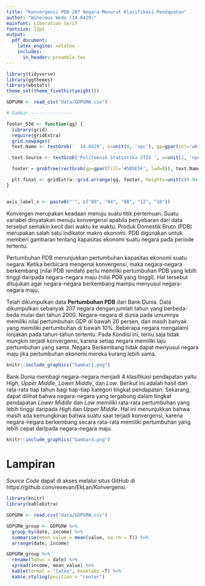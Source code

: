 ```yaml
---
title: "Konvergensi PDB 207 Negara Menurut Klasifikasi Pendapatan"
author: "Wihelmus Wedo (14.8429)"
mainfont: Liberation Serif
fontsize: 12pt
output:
  pdf_document:
    latex_engine: xelatex
    includes:
      in_header: preamble.tex
---
```


```R
library(tidyverse)
library(ggthemes)
library(wbstats)
theme_set(theme_fivethirtyeight())

GDPGRW <- read_csv("data/GDPGRW.csv")

# Gambar ---------------

footer_538 <- function(gg) {
  library(grid)
  require(gridExtra)
  grid.newpage()
  text.Name <- textGrob('  14.8429', x=unit(0, 'npc'), gp=gpar(col='white', family='sans', fontsize=8), hjust=0)

  text.Source <- textGrob('Politeknik Statistika STIS ', x=unit(1, 'npc'), gp=gpar(col='white', family='', fontsize=10), hjust=1)

  footer = grobTree(rectGrob(gp=gpar(fill='#5B5E5F', lwd=0)), text.Name, text.Source)

  plt.final <- gridExtra::grid.arrange(gg, footer, heights=unit(c(0.94, 0.06), c('npc', 'npc')))
}


axis_label_x <- paste0("'", c("00", "04", "08", "12", "16"))
```

Konvergen merupakan keadaan menuju suatu titik pertemuan.
Suatu variabel dinyatakan menuju konvergensi apabila penyebaran dari data tersebut semakin kecil dari waktu ke waktu.
Produk Domestik Bruto (PDB) merupakan salah satu indikator makro ekonomi.
PDB digunakan untuk memberi gambaran tentang kapasitas ekonomi suatu negara pada periode tertentu.

Pertumbuhan PDB menunjukkan pertumbuhan kapasitas ekonomi suatu negara.
Ketika berbicara mengenai konvergensi, maka negara-negara berkembang (nilai PDB rendah) perlu memiliki pertumbuhan PDB yang lebih tinggi daripada negara-negara maju (nilai PDB yang tinggi).
Hal tersebut ditujukan agar negara-negara berkembang mampu menyusul negara-negara maju.

Telah dikumpulkan data **Pertumbuhan PDB** dari Bank Dunia.
Data dikumpulkan sebanyak 207 negara dengan jumlah tahun yang berbeda-beda mulai dari tahun 2000.
Negara-negara di dunia pada umumnya memiliki nilai pertumbuhan GDP di bawah 20 persen, dan masih banyak yang memiliki pertumbuhan di bawah 10%.
Beberapa negara mengalami lonjakan pada tahun-tahun tertentu.
Pada Kondisi ini, tentu saja tidak mungkin terjadi konvergensi, karena setiap negara memiliki laju pertumbuhan yang sama.
Negara Berkembang tidak dapat menyusul negara maju jika pertumbuhan ekonomi mereka kurang lebih sama.

```R
knitr::include_graphics("Gambar1.png")
```

Bank Dunia membagi negara-negara menjadi 4 klasifikasi pendapatan yaitu *High*, *Upper Middle*, *Lower Middle*, dan *Low*.
Berikut ini adalah hasil dari rata-rata tiap tahun bagi tiap-tiap kategori tingkat pendapatan.
Sekarang, dapat dilihat bahwa negara-negara yang tergabung dalam tingkat pendapatan *Lower Middle* dan *Low* memiliki rata-rata pertumbuhan yang lebih tinggi daripada *High* dan *Upper Middle*.
Hal ini menunjukkan bahwa masih ada kemungkinan bahwa suatu saat terjadi konvergensi, karena negara-negara berkembang secara rata-rata memiliki pertumbuhan yang lebih cepat daripada negara-negara maju.

```R
knitr::include_graphics("Gambar4.png")
```

# Lampiran

*Source Code* dapat di akses melalui situs GitHub di https://github.com/rexevan/EkLan/Konvergensi.

```R
library(knitr)
library(kableExtra)

GDPGRW <- read.csv("data/GDPGRW.csv")

GDPGRW_group <- GDPGRW %>%
  group_by(date, income) %>%
  summarise(mean_value = mean(value, na.rm = T)) %>%
  arrange(date, income)

GDPGRW_group %>%
  rename(Tahun = date) %>%
  spread(income, mean_value) %>%
  kable(format = "latex", booktabs =T) %>%
  kable_styling(position = "center")
```
